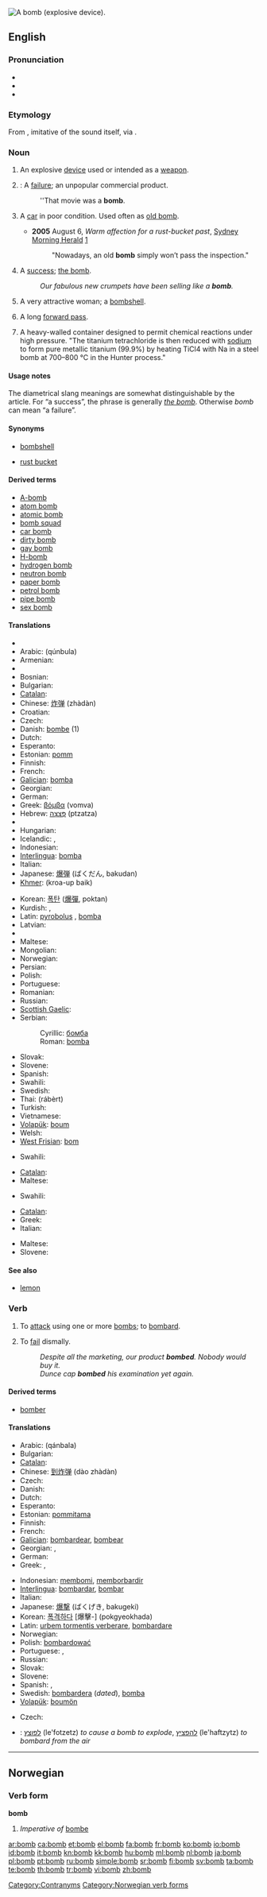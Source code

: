 [[Image:MK37 Bomb.jpg|thumb|right|A bomb (explosive device).]]
{{also|Bomb|the bomb|bombe}}
==English==

===Pronunciation===
* {{IPA|/bɑm/}}
* {{audio|en-us-bomb.ogg|Audio (US)}}
* {{rhymes|ɒm}}

===Etymology===
From {{etyl|grc}} {{term|sc=Grek|βόμβος|tr=bombos||booming, humming, buzzing}}, imitative of the sound itself, via {{etyl|la}} {{term|bombus||a booming sound}}.

===Noun===
{{en-noun}}

# An explosive [[device]] used or intended as a [[weapon]].
# {{slang}}: A [[failure]]; an unpopular commercial product.
#: ''That movie was a '''bomb'''.
# {{AU|and|US|vehicles|informal}} A [[car]] in poor condition. Used often as [[old bomb]].
#* '''2005''' August 6, ''Warm affection for a rust-bucket past'', [[w:Sydney Morning Herald|Sydney Morning Herald]] [http://www.smh.com.au/news/words/warm-affection-for-a-rustbucket-past/2005/08/04/1123125839592.html]
#*: "Nowadays, an old '''bomb''' simply won’t pass the inspection."
# {{chiefly|British|_|slang}} A [[success]]; [[the bomb]].
#: ''Our fabulous new crumpets have been selling like a '''bomb'''.''
# {{chiefly|British|_|slang}} A very attractive woman; a [[bombshell]].
# {{American football}} A long [[forward pass]].
# {{chemistry}} A heavy-walled container designed to permit chemical reactions under high pressure. "The titanium tetrachloride is then reduced with [[sodium]] to form pure metallic titanium (99.9%) by heating TiCl4 with Na in a steel bomb at 700–800 °C in the Hunter process."

====Usage notes====
The diametrical slang meanings are somewhat distinguishable by the article.  For “a success”, the phrase is generally ''[[the bomb]]''.  Otherwise ''bomb'' can mean “a failure”.

====Synonyms====
* {{italbrac-colon|attractive woman}} [[bombshell]]
* {{italbrac-colon|car}} [[rust bucket]]

====Derived terms====
* [[A-bomb]]
* [[atom bomb]]
* [[atomic bomb]]
* [[bomb squad]]
* [[car bomb]]
* [[dirty bomb]]
* [[gay bomb]]
* [[H-bomb]]
* [[hydrogen bomb]]
* [[neutron bomb]]
* [[paper bomb]]
* [[petrol bomb]]
* [[pipe bomb]]
* [[sex bomb]]

====Translations====
{{trans-top|a device filled with explosives}}
* {{trreq|Albanian}}
* Arabic: {{Arab|[[قنبلة]]}} (qúnbula) {{f}}
* Armenian: {{t-|hy|ռումբ|tr=ṙumb}}
* {{trreq|Basque}}
* Bosnian: {{t-|bs|bomba|f}}
* Bulgarian: {{t-|bg|бомба|f}}
* [[Catalan]]: {{t+|ca|bomba|f}}
* Chinese: [[炸弹]] (zhàdàn)
* Croatian: {{t+|hr|bomba|f|alt=bȏmba}}
* Czech: {{t+|cs|bomba|f}}
* Danish: [[bombe]] (1) {{c}}
* Dutch: {{t+|nl|bom|f}}
* Esperanto: {{t-|eo|bombo|xs=Esperanto}}
* Estonian: [[pomm]]
* Finnish: {{t+|fi|pommi}}
* French: {{t+|fr|bombe|f}}
* [[Galician]]: [[bomba]] {{f}}
* Georgian: {{t|ka|ბომბი|tr=bombi|sc=Geor|xs=Georgian}}
* German: {{t+|de|Bombe|f}}
* Greek: [[βόμβα]] (vomva) {{f}}
* Hebrew: [[פצצה|פְּצָצָה]] (ptzatza) {{f}}
* {{trreq|Hindi}}
* Hungarian: {{t+|hu|bomba}}
* Icelandic: {{t-|is|spengja|f}}, {{t-|is|holkúla|f}}
* Indonesian: {{t+|id|bom|xs=Indonesian}}
* [[Interlingua]]: [[bomba]]
* Italian: {{t+|it|bomba|f}}
* Japanese: [[爆弾]] (ばくだん, bakudan)
* [[Khmer]]: {{Khmr|[[គ្រាប់បែក]]}} (kroa-up baik)
{{trans-mid}}
* Korean: [[폭탄]] ([[爆彈]], poktan)
* Kurdish: {{t+|ku|bombe|f}}, {{t-|ku|بۆمبا|sc=ku-Arab}}
* Latin: [[pyrobolus]] {{m}}, [[bomba]] {{f}}
* Latvian: {{l|lv|bumba}}
* {{trreq|Lithuanian}}
* Maltese: {{t-|mt|bomba|f|xs=Maltese}}
* Mongolian: {{t|mn|бѳмбѳг|tr=bömbög|sc=Cyrl}}
* Norwegian: {{t+|no|bombe|c}}
* Persian: {{t+|fa|قنبره|xs=Persian}}
* Polish: {{t+|pl|bomba|f}}
* Portuguese: {{t+|pt|bomba|f}}
* Romanian: {{t|ro|bombă|f}}
* Russian: {{t+|ru|бомба|f|tr=bómba}}
* [[Scottish Gaelic]]: {{t-|gd|boma|m|xs=Scottish Gaelic}}
* Serbian:
*: Cyrillic: [[бомба#Serbian|бомба]] {{f}}
*: Roman: [[bomba#Serbian|bomba]] {{f}}
* Slovak: {{t-|sk|bomba|f}}
* Slovene: {{t+|sl|bomba|f}}
* Spanish: {{t+|es|bomba|f}}
* Swahili: {{t+|sw|bomu|xs=Swahili}}
* Swedish: {{t+|sv|bomb|c}}
* Thai: {{Thai|[[ระเบิด]]}} (rábèrt)
* Turkish: {{t+|tr|bomba}}
* Vietnamese: {{t+|vi|bom|xs=Vietnamese}}
* [[Volapük]]: [[boum]]
* Welsh: {{t-|cy|bom|m|xs=Welsh}}
* [[West Frisian]]: [[bom]] {{c}}
{{trans-bottom}}

{{trans-top|an unpopular commercial product}}
* Swahili: {{t+|sw|bomu|xs=Swahili}}
{{trans-mid}}
{{trans-bottom}}

{{trans-top|a car in poor condition}}
* [[Catalan]]: {{t|ca|tartana|f}}
* Maltese: {{t-|mt|karakka|f|xs=Maltese}}
{{trans-mid}}
* Swahili: {{t+|sw|bomu|xs=Swahili}}
{{trans-bottom}}

{{trans-see|success}}

{{trans-top|a very attractive woman}}
* [[Catalan]]: {{t+|ca|monument|m}}
* Greek: {{t|el|σεξοβόμβα|f|tr=seksovómva}}
* Italian: {{t+|it|bomba|f}}
{{trans-mid}}
* Maltese: {{t-|mt|bomba|f|xs=Maltese}}
* Slovene: {{t+|sl|bomba|f}}
{{trans-bottom}}

====See also====
* [[lemon]]

===Verb===
{{en-verb}}

# {{transitive}} To [[attack]] using one or more [[bomb#noun|bomb]]s; to [[bombard]].
# {{slang}} {{intransitive}} To [[fail]] dismally.
#: ''Despite all the marketing, our product '''bombed'''. Nobody would buy it.''
#: ''Dunce cap '''bombed''' his examination yet again.''

====Derived terms====
* [[bomber]]

====Translations====
{{trans-top|to attack with bombs}}
* Arabic: {{Arab|[[قنبل]]}} (qánbala)
* Bulgarian: {{t|bg|бомбардирам}}
* [[Catalan]]: {{t|ca|bombardejar}}
* Chinese: [[到炸弹]] (dào zhàdàn)
* Czech: {{t-|cs|bombardovat}}
* Danish: {{t-|da|bombe}}
* Dutch: {{t+|nl|bombarderen}}
* Esperanto: {{t-|eo|bombi|xs=Esperanto}}
* Estonian: [[pommitama]]
* Finnish: {{t+|fi|pommittaa}}
* French: {{t+|fr|bombarder}}
* [[Galician]]: [[bombardear]], [[bombear]]
* Georgian: {{t|ka|ყუმბარების დაშენა|tr=q‘umbarebis dašena|sc=Geor|xs=Georgian}}, {{t|ka|დაბომბვა|tr=dabombva|sc=Geor|xs=Georgian}}
* German: {{t-|de|bombardieren}}
* Greek: {{t+|el|βομβαρδίζω|tr=vomvarðízo}},  {{t|el|ανατινάζω|tr=anatinázo}}
{{trans-mid}}
* Indonesian: [[bom|membomi]], [[borbardir|memborbardir]]
* [[Interlingua]]: [[bombardar]], [[bombar]]
* Italian: {{t+|it|bombardare}}
* Japanese: [[爆撃]] (ばくげき, bakugeki)
* Korean: [[폭격하다]] [爆擊-] (pokgyeokhada)
* Latin: [[urbem tormentis verberare]], [[bombardare]]
* Norwegian: {{t+|no|bombe}}
* Polish: [[bombardować]]
* Portuguese: {{t-|pt|bombardear}}, {{t-|pt|bombear}}
* Russian: {{t+|ru|бомбить|tr=bombít’}}
* Slovak: {{t-|sk|bombardovať}}
* Slovene: {{t+|sl|bombardirati}}
* Spanish: {{t-|es|bombardear}}, {{t+|es|bombear}}
* Swedish: [[bombardera]] (''dated''), [[bomba]]
* [[Volapük]]: [[boumön]]
{{trans-bottom}}

{{trans-top|fail spectacularly}}
* Czech: {{t-|cs|vybouchnout}}
{{trans-mid}}
{{trans-bottom}}

{{checktrans-top}}
* {{ttbc|Hebrew}}: [[לפוצץ]] (le'fotzetz) ''to cause a bomb to explode'', [[להפציץ]] (le'haftzytz) ''to bombard from the air''
{{checktrans-bottom}}

[[Category:Contranyms]]

----

==Norwegian==

===Verb form===
'''bomb'''

# ''Imperative of'' [[bombe#Norwegian|bombe]]

[[Category:Norwegian verb forms]]

[[ar:bomb]]
[[ca:bomb]]
[[et:bomb]]
[[el:bomb]]
[[fa:bomb]]
[[fr:bomb]]
[[ko:bomb]]
[[io:bomb]]
[[id:bomb]]
[[it:bomb]]
[[kn:bomb]]
[[kk:bomb]]
[[hu:bomb]]
[[ml:bomb]]
[[nl:bomb]]
[[ja:bomb]]
[[pl:bomb]]
[[pt:bomb]]
[[ru:bomb]]
[[simple:bomb]]
[[sr:bomb]]
[[fi:bomb]]
[[sv:bomb]]
[[ta:bomb]]
[[te:bomb]]
[[th:bomb]]
[[tr:bomb]]
[[vi:bomb]]
[[zh:bomb]]